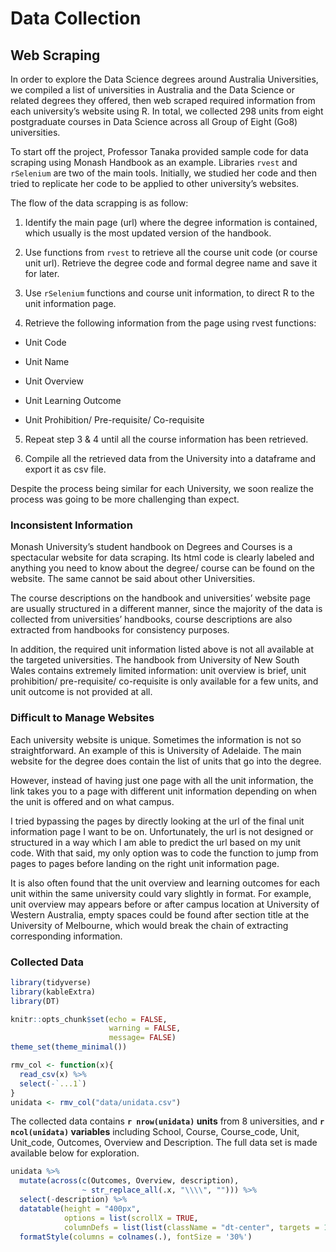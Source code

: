 # Data Collection

## Web Scraping

In order to explore the Data Science degrees around Australia Universities, we compiled a list of universities in Australia and the Data Science or related degrees they offered, then web scraped required information from each university's website using R. In total, we collected 298 units from eight postgraduate courses in Data Science across all Group of Eight (Go8) universities.

To start off the project, Professor Tanaka provided sample code for data scraping using Monash Handbook as an example. Libraries `rvest` and `rSelenium` are two of the main tools. Initially, we studied her code and then tried to replicate her code to be applied to other university's websites.

The flow of the data scrapping is as follow:

1.  Identify the main page (url) where the degree information is contained, which usually is the most updated version of the handbook.

2.  Use functions from `rvest` to retrieve all the course unit code (or course unit url). Retrieve the degree code and formal degree name and save it for later.

3.  Use `rSelenium` functions and course unit information, to direct R to the unit information page.

4.  Retrieve the following information from the page using rvest functions:

-   Unit Code

-   Unit Name

-   Unit Overview

-   Unit Learning Outcome

-   Unit Prohibition/ Pre-requisite/ Co-requisite

5.  Repeat step 3 & 4 until all the course information has been retrieved.

6.  Compile all the retrieved data from the University into a dataframe and export it as csv file.

Despite the process being similar for each University, we soon realize the process was going to be more challenging than expect.

### Inconsistent Information

Monash University's student handbook on Degrees and Courses is a spectacular website for data scraping. Its html code is clearly labeled and anything you need to know about the degree/ course can be found on the website. The same cannot be said about other Universities.

The course descriptions on the handbook and universities' website page are usually structured in a different manner, since the majority of the data is collected from universities' handbooks, course descriptions are also extracted from handbooks for consistency purposes.  

In addition, the required unit information listed above is not all available at the targeted universities. The handbook from University of New South Wales contains extremely limited information: unit overview is brief, unit prohibition/ pre-requisite/ co-requisite is only available for a few units, and unit outcome is not provided at all. 

### Difficult to Manage Websites

Each university website is unique. Sometimes the information is not so straightforward. An example of this is University of Adelaide. The main website for the degree does contain the list of units that go into the degree.

However, instead of having just one page with all the unit information, the link takes you to a page with different unit information depending on when the unit is offered and on what campus.

I tried bypassing the pages by directly looking at the url of the final unit information page I want to be on. Unfortunately, the url is not designed or structured in a way which I am able to predict the url based on my unit code. With that said, my only option was to code the function to jump from pages to pages before landing on the right unit information page.

It is also often found that the unit overview and learning outcomes for each unit within the same university could vary slightly in format. For example, unit overview may appears before or after campus location at University of Western Australia, empty spaces could be found after section title at the University of Melbourne, which would break the chain of extracting corresponding information. 

### Collected Data

```r
library(tidyverse)
library(kableExtra)
library(DT)

knitr::opts_chunk$set(echo = FALSE,
                      warning = FALSE,
                      message= FALSE)
theme_set(theme_minimal())
```

```r
rmv_col <- function(x){
  read_csv(x) %>% 
  select(-`...1`)
}
unidata <- rmv_col("data/unidata.csv")
```

The collected data contains **`r nrow(unidata)` units** from 8 universities, and **`r ncol(unidata)` variables** including School, Course, Course_code, Unit, Unit_code, Outcomes, Overview and Description. The full data set is made available below for exploration.

```r
unidata %>% 
  mutate(across(c(Outcomes, Overview, description), 
                ~ str_replace_all(.x, "\\\\", ""))) %>% 
  select(-description) %>% 
  datatable(height = "400px",
            options = list(scrollX = TRUE,
            columnDefs = list(list(className = "dt-center", targets = 1:7)))) %>% 
  formatStyle(columns = colnames(.), fontSize = '30%')
```
